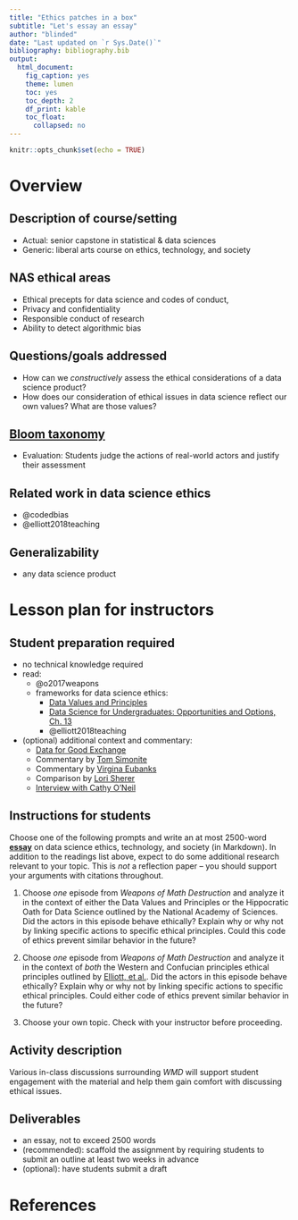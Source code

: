 ```yaml
---
title: "Ethics patches in a box"
subtitle: "Let's essay an essay"
author: "blinded"
date: "Last updated on `r Sys.Date()`"
bibliography: bibliography.bib
output:
  html_document:
    fig_caption: yes
    theme: lumen
    toc: yes
    toc_depth: 2
    df_print: kable
    toc_float:
      collapsed: no
---
```


```r
knitr::opts_chunk$set(echo = TRUE)
```

# Overview

## Description of course/setting

- Actual: senior capstone in statistical & data sciences
- Generic: liberal arts course on ethics, technology, and society

## NAS ethical areas

- Ethical precepts for data science and codes of conduct,
- Privacy and confidentiality
- Responsible conduct of research
- Ability to detect algorithmic bias

## Questions/goals addressed

- How can we *constructively* assess the ethical considerations of a data science product? 
- How does our consideration of ethical issues in data science reflect our own values? What are those values?

## [Bloom taxonomy](https://en.wikipedia.org/wiki/Bloom%27s_taxonomy#/media/File:Bloom%E2%80%99s_Taxonomy_Verbs.png)

- Evaluation: Students judge the actions of real-world actors and justify their assessment



## Related work in data science ethics

- @codedbias
- @elliott2018teaching

## Generalizability

- any data science product


# Lesson plan for instructors

## Student preparation required

- no technical knowledge required
- read:
    - @o2017weapons
    - frameworks for data science ethics:
        - [Data Values and Principles](https://datapractices.org/manifesto/)
        - [Data Science for Undergraduates: Opportunities and Options, Ch. 13](https://www.nap.edu/read/25104/chapter/13)
        - @elliott2018teaching
- (optional) additional context and commentary:
    - [Data for Good Exchange](https://medium.com/@dpatil/ethics-data-science-ff21d0c29346)
    - Commentary by [Tom Simonite](https://www.wired.com/story/should-data-scientists-adhere-to-a-hippocratic-oath/)
    - Commentary by [Virgina Eubanks](https://virginia-eubanks.com/2018/02/21/a-hippocratic-oath-for-data-science/)
    - Comparison by [Lori Sherer](https://www.forbes.com/sites/baininsights/2018/06/13/data-scientists-take-a-hippocratic-oath/#468402c41bcb)
    - [Interview with Cathy O'Neil](https://www.wired.co.uk/article/data-ai-ethics-hippocratic-oath-cathy-o-neil-weapons-of-math-destruction)

## Instructions for students

Choose one of the following prompts and write an at most 2500-word [**essay**](https://en.wikipedia.org/wiki/Essay) on data science ethics, technology, and society (in Markdown). In addition to the readings list above, expect to do some additional research relevant to your topic. This is *not* a reflection paper -- you should support your arguments with citations throughout.

#. Choose *one* episode from *Weapons of Math Destruction* and analyze it in the context of either the Data Values and Principles or the Hippocratic Oath for Data Science outlined by the National Academy of Sciences. Did the actors in this episode behave ethically? Explain why or why not by linking specific actions to specific ethical principles. Could this code of ethics prevent similar behavior in the future? 

#. Choose *one* episode from *Weapons of Math Destruction* and analyze it in the context of *both* the Western and Confucian principles ethical principles outlined by [Elliott, et al.](https://www.tandfonline.com/doi/full/10.1080/00031305.2017.1307140). Did the actors in this episode behave ethically? Explain why or why not by linking specific actions to specific ethical principles. Could either code of ethics prevent similar behavior in the future? 

#. Choose your own topic. Check with your instructor before proceeding.


## Activity description

Various in-class discussions surrounding *WMD* will support student engagement with the material and help them gain comfort with discussing ethical issues. 


## Deliverables

- an essay, not to exceed 2500 words
- (recommended): scaffold the assignment by requiring students to submit an outline at least two weeks in advance
- (optional): have students submit a draft

# References